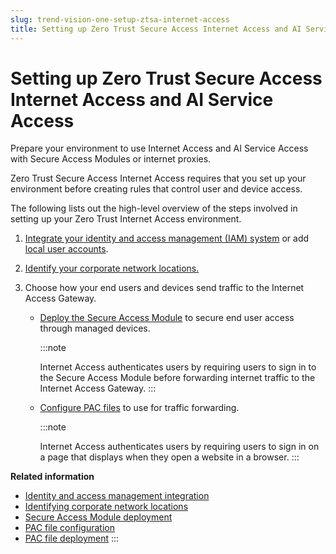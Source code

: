 ```yaml
---
slug: trend-vision-one-setup-ztsa-internet-access
title: Setting up Zero Trust Secure Access Internet Access and AI Service Access
---
```

# Setting up Zero Trust Secure Access Internet Access and AI Service Access

Prepare your environment to use Internet Access and AI Service Access with Secure Access Modules or internet proxies.

Zero Trust Secure Access Internet Access requires that you set up your environment before creating rules that control user and device access.

The following lists out the high-level overview of the steps involved in setting up your Zero Trust Internet Access environment.

1.  [Integrate your identity and access management (IAM) system](ia-management-integration.mdx) or add [local user accounts](local-user-account-management.mdx).

2.  [Identify your corporate network locations.](identify-corporate-network.mdx)

3.  Choose how your end users and devices send traffic to the Internet Access Gateway.

    - [Deploy the Secure Access Module](secure-access-module-deployment.mdx) to secure end user access through managed devices.

      :::note

      Internet Access authenticates users by requiring users to sign in to the Secure Access Module before forwarding internet traffic to the Internet Access Gateway.
      :::

    - [Configure PAC files](pac-file-configuration.mdx) to use for traffic forwarding.

      :::note

      Internet Access authenticates users by requiring users to sign in on a page that displays when they open a website in a browser.
      :::

**Related information**

- [Identity and access management integration](ia-management-integration.md "Integrate a supported IAM system with Zero Trust Secure Access and grant the required permissions.")
- [Identifying corporate network locations](identify-corporate-network.md "Define your corporate networks on the Internet Access Cloud Gateway or through Internet Access On-Premises Gateways to identify your internal users and apply more granular Secure Access Rules.")
- [Secure Access Module deployment](secure-access-module-deploy.mdx)
- [PAC file configuration](pac-file-configuration.md "Add domains to your existing PAC files to bypass proxy handling, or add new custom PAC files.")
- [PAC file deployment](pac-file-deployment.md "Approaches to configure proxy settings by applying an existing PAC file to the Secure Access Module or the system settings.")
:::
